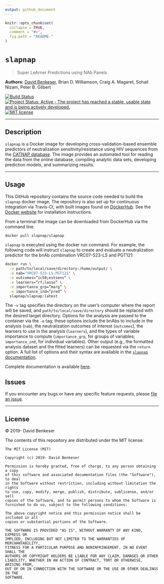 ```yaml
---
output: github_document
---
```


```r
knitr::opts_chunk$set(
  collapse = TRUE,
  comment = "#>",
  fig.path = "README-"
)
```

# `slapnap`

> Super LeArner Predictions using NAb Panels

__Authors:__ [David Benkeser](https://www.github.com/benkeser/), Brian D. Williamson, Craig A. Magaret, Sohail Nizam, Peter B. Gilbert

[![Build Status](https://travis-ci.com/benkeser/slapnap.svg?token=WgmsWkd2hyf88ZxhK8bp&branch=master)](https://travis-ci.com/benkeser/slapnap)
[![Project Status: Active - The project has reached a stable, usable state and is being actively developed.](http://www.repostatus.org/badges/latest/active.svg)](http://www.repostatus.org/#active)
[![MIT license](http://img.shields.io/badge/license-MIT-brightgreen.svg)](http://opensource.org/licenses/MIT)
<!-- [![DOI](https://zenodo.org/badge/75324341.svg)](https://zenodo.org/badge/latestdoi/75324341) -->

---

## Description

`slapnap` is a Docker image for developing cross-validation-based ensemble predictors of neutralization sensitivity/resistance using HIV sequences from the [CATNAP database](http://www.hiv.lanl.gov/). The image provides an automated tool for reading the data from the online database, compiling analytic data sets, developing prediction models, and summarizing results.

---

## Usage

This GitHub repository contains the source code needed to build the `slapnap` docker image. The repository is also set up for continuous integration via Travis-CI, with built images found on [DockerHub](https://cloud.docker.com/u/slapnap/repository/docker/slapnap/slapnap). See the [Docker website](https://docs.docker.com/docker-for-windows/install/) for installation instructions.

From a terminal the image can be downloaded from DockerHub via the command line.

```bash
docker pull slapnap/slapnap
```

`slapnap` is executed using the docker run command. For example, the following code will instruct `slapnap` to create and evaluate a neutralization predictor for the bnAb combination VRC07-523-LS and PGT121: 

```bash
docker run \
  -v path/to/local/save/directory:/home/output/ \
  -e nab="VRC07-523-LS;PGT121" \
  -e outcomes=”ic50;estsens” \
  -e learners=”rf;lasso” \
  -e importance_grp=”marg” \
  -e importance_ind=”pred” \ 
  slapnap/slapnap:latest 
```

The `–v` tag specifies the directory on the user’s computer where the report will be saved, and `path/to/local/save/directory` should be replaced with the desired target directory.  Options for the analysis are passed to the container via the `-e` tag; these options include the bnAbs to include in the analysis (`nab`), the neutralization outcomes of interest (`outcomes`), the learners to use in the analysis (`learners`), and the types of variable importance to compute (`importance_grp`, for groups of variables; `importance_ind`, for individual variables). Other output (e.g., the formatted analysis dataset and the fitted learners) can be requested via the `return` option. A full list of options and their syntax are available in the [`slapnap` documentation](https://benkeser.github.io/slapnap/3-sec-runningcontainer.html).   

Complete documentation is available [here](https://benkeser.github.io/slapnap/).

## Issues

If you encounter any bugs or have any specific feature requests, please [file an
issue](https://github.com/benkeser/slapnap/issues).

---

## License

&copy; 2019- David Benkeser

The contents of this repository are distributed under the MIT license:
```
The MIT License (MIT)

Copyright (c) 2019- David Benkeser

Permission is hereby granted, free of charge, to any person obtaining a copy
of this software and associated documentation files (the "Software"), to deal
in the Software without restriction, including without limitation the rights
to use, copy, modify, merge, publish, distribute, sublicense, and/or sell
copies of the Software, and to permit persons to whom the Software is
furnished to do so, subject to the following conditions:

The above copyright notice and this permission notice shall be included in all
copies or substantial portions of the Software.

THE SOFTWARE IS PROVIDED "AS IS", WITHOUT WARRANTY OF ANY KIND, EXPRESS OR
IMPLIED, INCLUDING BUT NOT LIMITED TO THE WARRANTIES OF MERCHANTABILITY,
FITNESS FOR A PARTICULAR PURPOSE AND NONINFRINGEMENT. IN NO EVENT SHALL THE
AUTHORS OR COPYRIGHT HOLDERS BE LIABLE FOR ANY CLAIM, DAMAGES OR OTHER
LIABILITY, WHETHER IN AN ACTION OF CONTRACT, TORT OR OTHERWISE, ARISING FROM,
OUT OF OR IN CONNECTION WITH THE SOFTWARE OR THE USE OR OTHER DEALINGS IN THE
SOFTWARE.
```
